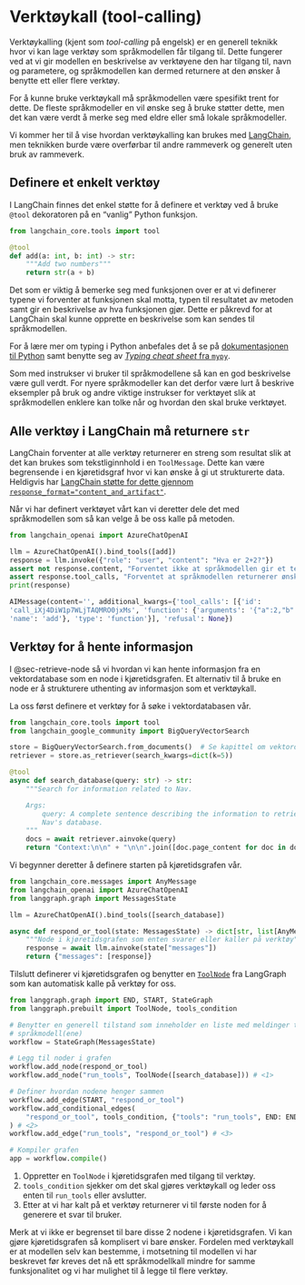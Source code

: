 # Verktøykall (tool-calling) {#sec-tool-calling}

Verktøykalling (kjent som _tool-calling_ på engelsk) er en generell teknikk hvor
vi kan lage verktøy som språkmodellen får tilgang til. Dette fungerer ved at vi
gir modellen en beskrivelse av verktøyene den har tilgang til, navn og
parametere, og språkmodellen kan dermed returnere at den ønsker å benytte ett
eller flere verktøy.

For å kunne bruke verktøykall må språkmodellen være spesifikt trent for dette.
De fleste språkmodeller en vil ønske seg å bruke støtter dette, men det kan være
verdt å merke seg med eldre eller små lokale språkmodeller.

Vi kommer her til å vise hvordan verktøykalling kan brukes med
[LangChain](https://python.langchain.com/docs/concepts/tools/), men teknikken
burde være overførbar til andre rammeverk og generelt uten bruk av rammeverk.

## Definere et enkelt verktøy

I LangChain finnes det enkel støtte for å definere et verktøy ved å bruke
`@tool` dekoratoren på en "vanlig" Python funksjon.

```python
from langchain_core.tools import tool

@tool
def add(a: int, b: int) -> str:
    """Add two numbers"""
    return str(a + b)
```

Det som er viktig å bemerke seg med funksjonen over er at vi definerer typene vi
forventer at funksjonen skal motta, typen til resultatet av metoden samt gir en
beskrivelse av hva funksjonen gjør. Dette er påkrevd for at LangChain skal kunne
opprette en beskrivelse som kan sendes til språkmodellen.

:::{.column-margin}
For å lære mer om typing i Python anbefales det å se på [dokumentasjonen til
Python](https://docs.python.org/3/library/typing.html) samt benytte seg av
[_Typing cheat sheet_ fra
`mypy`](https://mypy.readthedocs.io/en/stable/cheat_sheet_py3.html).
:::

Som med instrukser vi bruker til språkmodellene så kan en god beskrivelse være
gull verdt. For nyere språkmodeller kan det derfor være lurt å beskrive
eksempler på bruk og andre viktige instrukser for verktøyet slik at
språkmodellen enklere kan tolke når og hvordan den skal bruke verktøyet.

:::{.callout-important collapse="true"}
# Alle verktøy i LangChain må returnere `str`
LangChain forventer at alle verktøy returnerer en streng som resultat slik at
det kan brukes som tekstliginnhold i en `ToolMessage`. Dette kan være
begrensende i en kjøretidsgraf hvor vi kan ønske å gi ut strukturerte data.
Heldigvis har [LangChain støtte for dette gjennom
`response_format="content_and_artifact"`](https://python.langchain.com/docs/concepts/tools/#tool-artifacts).
:::

Når vi har definert verktøyet vårt kan vi deretter dele det med språkmodellen
som så kan velge å be oss kalle på metoden.

```python
from langchain_openai import AzureChatOpenAI

llm = AzureChatOpenAI().bind_tools([add])
response = llm.invoke({"role": "user", "content": "Hva er 2+2?"})
assert not response.content, "Forventet ikke at språkmodellen gir et tekstlig svar"
assert response.tool_calls, "Forventet at språkmodellen returnerer ønske om verktøykall"
print(response)
```

```python
AIMessage(content='', additional_kwargs={'tool_calls': [{'id':
'call_iXj4DiW1p7WLjTAQMRO0jxMs', 'function': {'arguments': '{"a":2,"b":2}',
'name': 'add'}, 'type': 'function'}], 'refusal': None})
```
## Verktøy for å hente informasjon

I @sec-retrieve-node så vi hvordan vi kan hente informasjon fra en
vektordatabase som en node i kjøretidsgrafen. Et alternativ til å bruke en node
er å strukturere uthenting av informasjon som et verktøykall.

La oss først definere et verktøy for å søke i vektordatabasen vår.

```python
from langchain_core.tools import tool
from langchain_google_community import BigQueryVectorSearch

store = BigQueryVectorSearch.from_documents()  # Se kapittel om vektordatabase
retriever = store.as_retriever(search_kwargs=dict(k=5))

@tool
async def search_database(query: str) -> str:
    """Search for information related to Nav.

    Args:
        query: A complete sentence describing the information to retrieve from
        Nav's database.
    """
    docs = await retriever.ainvoke(query)
    return "Context:\n\n" + "\n\n".join([doc.page_content for doc in docs])
```

Vi begynner deretter å definere starten på kjøretidsgrafen vår.

```python
from langchain_core.messages import AnyMessage
from langchain_openai import AzureChatOpenAI
from langgraph.graph import MessagesState

llm = AzureChatOpenAI().bind_tools([search_database])

async def respond_or_tool(state: MessagesState) -> dict[str, list[AnyMessage]]:
    """Node i kjøretidsgrafen som enten svarer eller kaller på verktøy"""
    response = await llm.ainvoke(state["messages"])
    return {"messages": [response]}
```

Tilslutt definerer vi kjøretidsgrafen og benytter en
[`ToolNode`](https://langchain-ai.github.io/langgraph/reference/agents/#langgraph.prebuilt.tool_node.ToolNode)
fra LangGraph
som kan automatisk kalle på verktøy for oss.

```python
from langgraph.graph import END, START, StateGraph
from langgraph.prebuilt import ToolNode, tools_condition

# Benytter en generell tilstand som inneholder en liste med meldinger til og fra
# språkmodell(ene)
workflow = StateGraph(MessagesState)

# Legg til noder i grafen
workflow.add_node(respond_or_tool)
workflow.add_node("run_tools", ToolNode([search_database])) # <1>

# Definer hvordan nodene henger sammen
workflow.add_edge(START, "respond_or_tool")
workflow.add_conditional_edges(
    "respond_or_tool", tools_condition, {"tools": "run_tools", END: END}
) # <2>
workflow.add_edge("run_tools", "respond_or_tool") # <3>

# Kompiler grafen
app = workflow.compile()
```
1. Oppretter en `ToolNode` i kjøretidsgrafen med tilgang til verktøy.
2. `tools_condition` sjekker om det skal gjøres verktøykall og leder oss enten
til `run_tools` eller avslutter.
3. Etter at vi har kalt på et verktøy returnerer vi til første noden for å
generere et svar til bruker.

Merk at vi ikke er begrenset til bare disse 2 nodene i kjøretidsgrafen. Vi kan
gjøre kjøretidsgrafen så komplisert vi bare ønsker. Fordelen med verktøykall er
at modellen selv kan bestemme, i motsetning til modellen vi har beskrevet før
kreves det nå ett språkmodellkall mindre for samme funksjonalitet og vi har
mulighet til å legge til flere verktøy.
